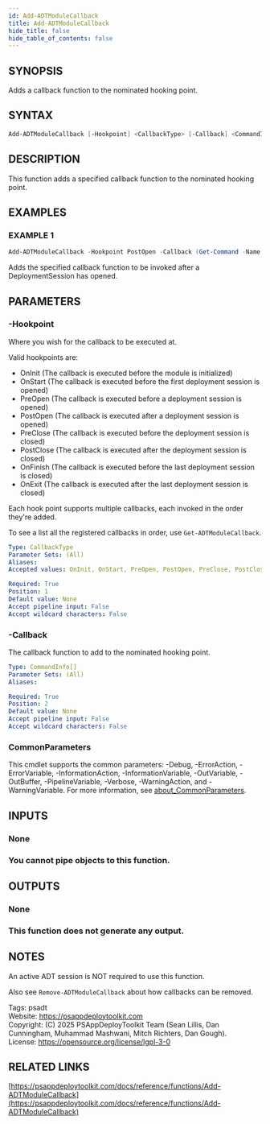 ```yaml
---
id: Add-ADTModuleCallback
title: Add-ADTModuleCallback
hide_title: false
hide_table_of_contents: false
---
```


## SYNOPSIS

Adds a callback function to the nominated hooking point.

## SYNTAX

```powershell
Add-ADTModuleCallback [-Hookpoint] <CallbackType> [-Callback] <CommandInfo[]> [<CommonParameters>]
```

## DESCRIPTION

This function adds a specified callback function to the nominated hooking point.

## EXAMPLES

### EXAMPLE 1

```powershell
Add-ADTModuleCallback -Hookpoint PostOpen -Callback (Get-Command -Name 'MyCallbackFunction')
```

Adds the specified callback function to be invoked after a DeploymentSession has opened.

## PARAMETERS

### -Hookpoint

Where you wish for the callback to be executed at.

Valid hookpoints are:
* OnInit (The callback is executed before the module is initialized)
* OnStart (The callback is executed before the first deployment session is opened)
* PreOpen (The callback is executed before a deployment session is opened)
* PostOpen (The callback is executed after a deployment session is opened)
* PreClose (The callback is executed before the deployment session is closed)
* PostClose (The callback is executed after the deployment session is closed)
* OnFinish (The callback is executed before the last deployment session is closed)
* OnExit (The callback is executed after the last deployment session is closed)

Each hook point supports multiple callbacks, each invoked in the order they're added.

To see a list all the registered callbacks in order, use `Get-ADTModuleCallback`.

```yaml
Type: CallbackType
Parameter Sets: (All)
Aliases:
Accepted values: OnInit, OnStart, PreOpen, PostOpen, PreClose, PostClose, OnFinish, OnExit

Required: True
Position: 1
Default value: None
Accept pipeline input: False
Accept wildcard characters: False
```

### -Callback

The callback function to add to the nominated hooking point.

```yaml
Type: CommandInfo[]
Parameter Sets: (All)
Aliases:

Required: True
Position: 2
Default value: None
Accept pipeline input: False
Accept wildcard characters: False
```

### CommonParameters

This cmdlet supports the common parameters: -Debug, -ErrorAction, -ErrorVariable, -InformationAction, -InformationVariable, -OutVariable, -OutBuffer, -PipelineVariable, -Verbose, -WarningAction, and -WarningVariable. For more information, see [about_CommonParameters](http://go.microsoft.com/fwlink/?LinkID=113216).

## INPUTS

### None

### You cannot pipe objects to this function.
## OUTPUTS

### None

### This function does not generate any output.
## NOTES
An active ADT session is NOT required to use this function.

Also see `Remove-ADTModuleCallback` about how callbacks can be removed.

Tags: psadt<br />
Website: https://psappdeploytoolkit.com<br />
Copyright: (C) 2025 PSAppDeployToolkit Team (Sean Lillis, Dan Cunningham, Muhammad Mashwani, Mitch Richters, Dan Gough).<br />
License: https://opensource.org/license/lgpl-3-0

## RELATED LINKS

[https://psappdeploytoolkit.com/docs/reference/functions/Add-ADTModuleCallback](https://psappdeploytoolkit.com/docs/reference/functions/Add-ADTModuleCallback)
